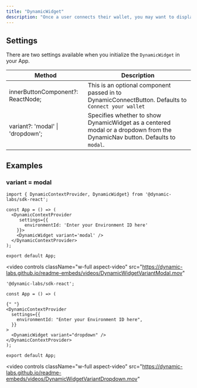 ```yaml
---
title: "DynamicWidget"
description: "Once a user connects their wallet, you may want to display a navigation component to show the current wallet and connected network. Additionally, if you collected information during onboarding, you may want to display the user's profile so they can edit their information, add additional wallets (if you [enabled multiwallet](https://docs.dynamic.xyz/docs/multi-wallet)), and more. The DynamicWidget is the parent component that has all these features available in it. If you want to explore sub-components for more granular control, then see [DynamicUserProfile](https://docs.dynamic.xyz/docs/dynamicwidgetcontent) and the [DynamicNav](https://docs.dynamic.xyz/docs/dynamicwidgetnav) components."
---
```


## Settings

There are two settings available when you initialize the `DynamicWidget` in your App.

| Method                            | Description                                                                                                                |
| --------------------------------- | -------------------------------------------------------------------------------------------------------------------------- |
| innerButtonComponent?: ReactNode; | This is an optional component passed in to DynamicConnectButton. Defaults to `Connect your wallet`                         |
| variant?: 'modal' \| 'dropdown';  | Specifies whether to show DynamicWidget as a centered modal or a dropdown from the DynamicNav button. Defaults to `modal`. |

## Examples

### variant = modal

```
import { DynamicContextProvider, DynamicWidget} from '@dynamic-labs/sdk-react';

const App = () => (
  <DynamicContextProvider
     settings={{
       environmentId: 'Enter your Environment ID here'
    }}>
    <DynamicWidget variant='modal' />
  </DynamicContextProvider>
);

export default App;
```

<video
  controls
  className="w-full aspect-video"
  src="https://dynamic-labs.github.io/readme-embeds/videos/DynamicWidgetVariantModal.mov"
></video>
``` import {(DynamicContextProvider, DynamicWidget)} from
'@dynamic-labs/sdk-react';

const App = () => (

{" "}
<DynamicContextProvider
  settings={{
    environmentId: "Enter your Environment ID here",
  }}
>
  <DynamicWidget variant="dropdown" />
</DynamicContextProvider>
);

export default App;
```

<video
  controls
  className="w-full aspect-video"
  src="https://dynamic-labs.github.io/readme-embeds/videos/DynamicWidgetVariantDropdown.mov"
></video>
